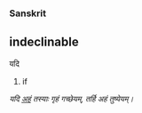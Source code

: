 ===Sanskrit===
==indeclinable==

यदि
# if
''यदि [[अहम्|अहं]] तस्याः गृहं गच्छेयम्, तर्हि अहं तुष्येयम्।''